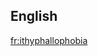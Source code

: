 ==English==
{{no entry|lang=en|[[Appendix:English unattested phobias|Wiktionary's list of unattested phobias]]}}
<!-- nolanguage/box for AF fo the present -->

[[fr:ithyphallophobia]]